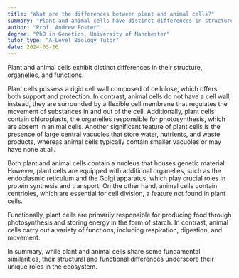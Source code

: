 ```yaml
---
title: "What are the differences between plant and animal cells?"
summary: "Plant and animal cells have distinct differences in structure, including unique organelles and functions, which contribute to their specific roles in living organisms."
author: "Prof. Andrew Foster"
degree: "PhD in Genetics, University of Manchester"
tutor_type: "A-Level Biology Tutor"
date: 2024-03-26
---
```


Plant and animal cells exhibit distinct differences in their structure, organelles, and functions.

Plant cells possess a rigid cell wall composed of cellulose, which offers both support and protection. In contrast, animal cells do not have a cell wall; instead, they are surrounded by a flexible cell membrane that regulates the movement of substances in and out of the cell. Additionally, plant cells contain chloroplasts, the organelles responsible for photosynthesis, which are absent in animal cells. Another significant feature of plant cells is the presence of large central vacuoles that store water, nutrients, and waste products, whereas animal cells typically contain smaller vacuoles or may have none at all.

Both plant and animal cells contain a nucleus that houses genetic material. However, plant cells are equipped with additional organelles, such as the endoplasmic reticulum and the Golgi apparatus, which play crucial roles in protein synthesis and transport. On the other hand, animal cells contain centrioles, which are essential for cell division, a feature not found in plant cells.

Functionally, plant cells are primarily responsible for producing food through photosynthesis and storing energy in the form of starch. In contrast, animal cells carry out a variety of functions, including respiration, digestion, and movement.

In summary, while plant and animal cells share some fundamental similarities, their structural and functional differences underscore their unique roles in the ecosystem.
    